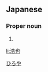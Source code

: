 ==Japanese==
{{ja-kanjitab|浩|也}}

===Proper noun===
{{ja-pos|proper|ひろや}}

# {{given name|male|lang=ja}}

[[Category:Japanese male given names|ひろや]]

[[li:浩也]]